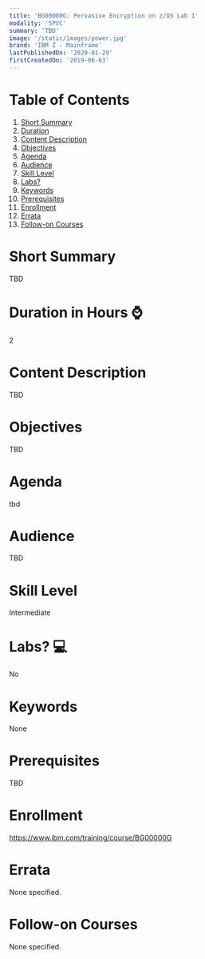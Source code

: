 ```yaml
---
title: 'BG00000G: Pervasive Encryption on z/OS Lab 1'
modality: 'SPVC'
summary: 'TBD'
image: '/static/images/power.jpg'
brand: 'IBM Z - Mainframe'
lastPublishedOn: '2020-01-29'
firstCreatedOn: '2019-06-03'
---
```

# Table of Contents
1.  [Short Summary](#short-summary)
2.  [Duration](#duration-in-hours-)
3.  [Content Description](#content-description)
4.  [Objectives](#objectives)
5.  [Agenda](#agenda)
6.  [Audience](#audience)
7.  [Skill Level](#skill-level)
8.  [Labs?](#labs-)
9.  [Keywords](#keywords)
10. [Prerequisites](#prerequisites)
11. [Enrollment](#enrollment)
12. [Errata](#errata)
13. [Follow-on Courses](#follow-on-courses)

# Short Summary
TBD

# Duration in Hours ⌚
2

# Content Description
<p>TBD</p>

# Objectives
<p>TBD</p>

# Agenda
<p>tbd</p>

# Audience
<p>TBD</p>

# Skill Level
Intermediate

# Labs? 💻
No

# Keywords
None

# Prerequisites
<p>TBD</p>

# Enrollment
https://www.ibm.com/training/course/BG00000G

# Errata
None specified.

# Follow-on Courses
None specified.

